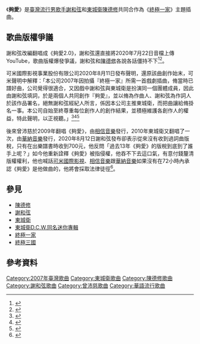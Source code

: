 {{Infobox song
| name     = 夠愛
| artist   = [[東城衞|東城衞]]<br>[[曾沛慈|曾沛慈]]<br>[[謝和弦|謝和弦]]
| album    = [[東城衛D.C.W.同名迷你專輯|東城衛D.C.W.同名迷你專輯]]
| released = 2007年8月31日
| language = zh
| genre    = [[流行音樂|流行音樂]]、搖滾
| length   = 4:36
| label    = [[相信音樂|相信音樂]]<br>[[華納音樂|華納音樂]]<br>[[可米國際影視|可米國際影視]]
| lyricist = [[謝和弦|謝和弦]]
| composer = [[陳德修|陳德修]]
}}
《'''夠愛'''》是[[臺灣|臺灣]][[流行男歌手|流行男歌手]][[謝和弦|謝和弦]]和[[東城衛|東城衛]][[陳德修|陳德修]]共同合作為《[[終極一家|終極一家]]》主題插曲。

== 歌曲版權爭議 ==
謝和弦改編翻唱成《夠愛2.0》，謝和弦還直接將2020年7月22日音檔上傳YouTube，歌曲版權爆發爭議，謝和弦和[[陳德修|陳德修]]各說各話僵持不下<ref>{{cite news|author=劉宜庭   |title=謝和弦改編《夠愛2.0》爆爭議！ 上架YouTube才邀授權…東城衞團長一看合約傻眼|url=https://star.ettoday.net/news/1780554?redirect=1|language=zh-hant|accessdate=2020-08-13|newspaper=《[[ETtoday|ETtoday]]》 |date=2020-08-09}}</ref><ref>{{cite news|author=林丞偉  |title=謝和弦改編《夠愛2.0》又惹事　爆版權爭議回應了|url=https://tw.appledaily.com/entertainment/20200809/OCW5V7EO3PFTLMKZRLAN4AZWKA/|language=zh-hant|accessdate=2020-08-13|newspaper=《[[蘋果日報_(台灣)|蘋果日報]]》 |date=2020-08-09}}</ref>。

可米國際影視事業股份有限公司2020年8月11日發布聲明，還原該曲創作始末，可米聲明中解釋：「本公司2007年因拍攝『終極一家』所需一首戲劇插曲，脩當時已譜好曲，公司覺得很適合，又因戲中謝和弦與東城衛是扮演同一個團體成員，因此由謝和弦填詞，於是兩個人共同創作『夠愛』，並以脩為作曲人、謝和弦為作詞人於該作品署名，絕無謝和弦經紀人所言，係因本公司主推東城衛，而把曲讓給脩掛名一事。本公司自始至終尊重每位創作人的創作結果，並積極維護各創作人的權益，特此聲明，以正視聽。」<ref>{{cite news|author=杜沛學|title=謝和弦重唱「終極」主題曲爆爭議 可米還原創作始末|url=https://stars.udn.com/star/story/10092/4772852|language=zh-hant|accessdate=2020-08-13|newspaper=《[[聯合報|聯合報]]》|date=2020-08-11|archive-date=2021-01-15|archive-url=https://web.archive.org/web/20210115175551/https://stars.udn.com/star/story/10092/4772852|dead-url=no}}</ref><ref>{{cite news|author=薛羽彤   |title=謝和弦重唱《夠愛》版權惹議　可米還原真相：脩為作曲人|url=https://www.nownews.com/news/entertainment/5044393|language=zh-hant|accessdate=2020-08-13|newspaper=《[[今日新聞|今日新聞]]》 |date=2020-08-11}}</ref><ref>{{cite news|author=李志展   |title=謝和弦改編《夠愛2.0》惹議　前經紀公司還原真相|url=https://tw.appledaily.com/entertainment/20200811/FT5KII7BJQOZVHWBLXG74F5QUA/|language=zh-hant|accessdate=2020-08-13|newspaper=《[[蘋果日報_(台灣)|蘋果日報]]》 |date=2020-08-11}}</ref>

後來曾沛慈於2009年翻唱《夠愛》，由[[相信音樂|相信音樂]]發行，2010年東城衛又翻唱了一次，由[[華納音樂|華納音樂]]發行，2020年8月12日謝和弦發布卻表示從來沒有收到過詞曲版稅，只有在出樂譜書時收到700元，他反問「過去13年《夠愛》的版稅到底到了誰手上呢？」如今他重新詮釋《夠愛》被指侵權，他吞不下去這口氣，有意付錢釐清版權權利，他也喊話[[可米國際影視|可米國際影視]]、[[相信音樂|相信音樂]]跟[[華納音樂|華納音樂]]如果沒有在72小時內承認《夠愛》是他做曲的，他將會採取法律徒徑<ref>{{cite news|author=黃雯犀   |title=謝和弦〈夠愛2.0〉爆爭議　反擊：「你當作我塑膠做的嗎？」|url=https://www.chinatimes.com/realtimenews/20200812000791-260404?chdtv|language=zh-hant|accessdate=2020-08-13|newspaper=《[[中國時報|中國時報]]》 |date=2020-08-12}}</ref>。

== 參見 ==
* [[陳德修|陳德修]]
* [[謝和弦|謝和弦]]
* [[東城衛|東城衛]]
* [[東城衛D.C.W.同名迷你專輯|東城衛D.C.W.同名迷你專輯]]
* [[終極一家|終極一家]]
* [[終極三國|終極三國]]

== 參考資料==
{{reflist}}

{{portal bar|台灣|音樂}}
[[Category:2007年臺灣歌曲|Category:2007年臺灣歌曲]]
[[Category:東城衛歌曲|Category:東城衛歌曲]]
[[Category:陳德修歌曲|Category:陳德修歌曲]]
[[Category:謝和弦歌曲|Category:謝和弦歌曲]]
[[Category:曾沛慈歌曲|Category:曾沛慈歌曲]]
[[Category:華語流行歌曲|Category:華語流行歌曲]]